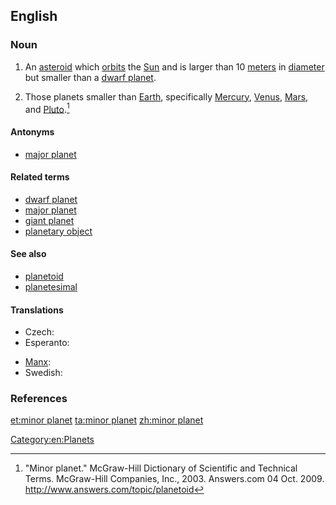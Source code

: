 ==English==
{{wikipedia}}

===Noun===
{{en-noun|head=[[minor]] [[planet]]}}

# {{astronomy}} An [[asteroid]] which [[orbit]]s the [[Sun]] and is larger than 10 [[meter]]s in [[diameter]] but smaller than a [[dwarf planet]].
# {{astronomy}} Those planets smaller than [[Earth]], specifically [[Mercury]], [[Venus]], [[Mars]], and [[Pluto]].<ref>"Minor planet." McGraw-Hill Dictionary of Scientific and Technical Terms. McGraw-Hill Companies, Inc., 2003. Answers.com 04 Oct. 2009. http://www.answers.com/topic/planetoid</ref> {{gloss|in the Solar System}}

====Antonyms====
* {{sense|smaller than Earth}} [[major planet]] {{gloss|larger than Earth (in the Solar System)}}

====Related terms====
* [[dwarf planet]]
* [[major planet]]
* [[giant planet]]
* [[planetary object]]

====See also====
* [[planetoid]]
* [[planetesimal]]

====Translations====
{{trans-top|celestial body}}
* Czech: {{t-|cs|planetka|f}}
* Esperanto: {{t-|eo|planedeto}}
{{trans-mid}}
* [[Manx]]: {{t-|gv|mynphlanaid|m}}
* Swedish: {{t-|sv|småplanet|c}}
{{trans-bottom}}

===References===
<references/>

[[Category:en:Planets]]

[[et:minor planet]]
[[ta:minor planet]]
[[zh:minor planet]]